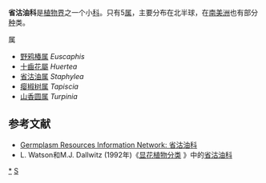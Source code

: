 {{Automatic Taxobox
| taxon = Staphyleaceae
| image = Staphylea colchica.jpg
| image_caption = [[水仙省沽油|水仙省沽油]]
| authority = ([[A._P._de_Candolle|DC.]]) [[John_Lindley|Lindl.]]
| subdivision_ranks =  [[屬|屬]]
| subdivision =
*參見正文
}}

'''省沽油科'''是[[植物界|植物界]]之一个小[[科|科]]。只有5[[属|属]]，主要分布在北半球，在[[南美洲|南美洲]]也有部分[[种|种]]类。

;属
* [[野鸦椿属|野鸦椿属]] ''Euscaphis''
* [[十齒花屬|十齒花屬]] ''Huertea''
* [[省沽油属|省沽油属]] ''Staphylea''
* [[瘿椒树属|瘿椒树属]] ''Tapiscia''
* [[山香圆属|山香圆属]] ''Turpinia''

== 参考文献 ==
* [http://www.ars-grin.gov/cgi-bin/npgs/html/gnlist.pl?1062 Germplasm Resources Information Network: 省沽油科] {{Wayback|url=http://www.ars-grin.gov/cgi-bin/npgs/html/gnlist.pl?1062 |date=20150924051020 }}
* L. Watson和M.J. Dallwitz (1992年)《[http://delta-intkey.com/angio/ 显花植物分类] {{Wayback|url=http://delta-intkey.com/angio/ |date=20070103200438 }}》中的[http://delta-intkey.com/angio/www/staphyle.htm 省沽油科] {{Wayback|url=http://delta-intkey.com/angio/www/staphyle.htm |date=20210419174947 }}
{{Taxonbar|from=Q157386}}

[[Category:省沽油科|*]]
[[Category:植物科名|S]]
{{plant-stub}}